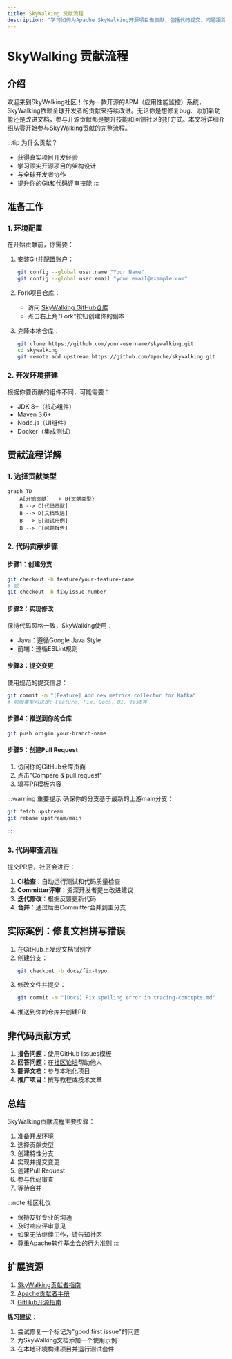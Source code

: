 ```yaml
---
title: SkyWalking 贡献流程
description: "学习如何为Apache SkyWalking开源项目做贡献，包括代码提交、问题跟踪和社区协作的完整流程。"
---
```


# SkyWalking 贡献流程

## 介绍

欢迎来到SkyWalking社区！作为一款开源的APM（应用性能监控）系统，SkyWalking依赖全球开发者的贡献来持续改进。无论你是想修复bug、添加新功能还是改进文档，参与开源贡献都是提升技能和回馈社区的好方式。本文将详细介绍从零开始参与SkyWalking贡献的完整流程。

:::tip 为什么贡献？
- 获得真实项目开发经验
- 学习顶尖开源项目的架构设计
- 与全球开发者协作
- 提升你的Git和代码评审技能
:::

## 准备工作

### 1. 环境配置
在开始贡献前，你需要：

1. 安装Git并配置账户：
   ```bash
   git config --global user.name "Your Name"
   git config --global user.email "your.email@example.com"
   ```

2. Fork项目仓库：
   - 访问 [SkyWalking GitHub仓库](https://github.com/apache/skywalking)
   - 点击右上角"Fork"按钮创建你的副本

3. 克隆本地仓库：
   ```bash
   git clone https://github.com/your-username/skywalking.git
   cd skywalking
   git remote add upstream https://github.com/apache/skywalking.git
   ```

### 2. 开发环境搭建
根据你要贡献的组件不同，可能需要：

- JDK 8+（核心组件）
- Maven 3.6+
- Node.js（UI组件）
- Docker（集成测试）

## 贡献流程详解

### 1. 选择贡献类型

```mermaid
graph TD
    A[开始贡献] --> B{贡献类型}
    B --> C[代码贡献]
    B --> D[文档改进]
    B --> E[测试用例]
    B --> F[问题报告]
```

### 2. 代码贡献步骤

#### 步骤1：创建分支
```bash
git checkout -b feature/your-feature-name
# 或
git checkout -b fix/issue-number
```

#### 步骤2：实现修改
保持代码风格一致，SkyWalking使用：
- Java：遵循Google Java Style
- 前端：遵循ESLint规则

#### 步骤3：提交变更
使用规范的提交信息：
```bash
git commit -m "[Feature] Add new metrics collector for Kafka"
# 前缀类型可以是: Feature, Fix, Docs, UI, Test等
```

#### 步骤4：推送到你的仓库
```bash
git push origin your-branch-name
```

#### 步骤5：创建Pull Request
1. 访问你的GitHub仓库页面
2. 点击"Compare & pull request"
3. 填写PR模板内容

:::warning 重要提示
确保你的分支基于最新的上游main分支：
```bash
git fetch upstream
git rebase upstream/main
```
:::

### 3. 代码审查流程

提交PR后，社区会进行：
1. **CI检查**：自动运行测试和代码质量检查
2. **Committer评审**：资深开发者提出改进建议
3. **迭代修改**：根据反馈更新代码
4. **合并**：通过后由Committer合并到主分支

## 实际案例：修复文档拼写错误

1. 在GitHub上发现文档错别字
2. 创建分支：
   ```bash
   git checkout -b docs/fix-typo
   ```
3. 修改文件并提交：
   ```bash
   git commit -m "[Docs] Fix spelling error in tracing-concepts.md"
   ```
4. 推送到你的仓库并创建PR

## 非代码贡献方式

1. **报告问题**：使用GitHub Issues模板
2. **回答问题**：在[社区论坛](https://github.com/apache/skywalking/discussions)帮助他人
3. **翻译文档**：参与本地化项目
4. **推广项目**：撰写教程或技术文章

## 总结

SkyWalking贡献流程主要步骤：

1. 准备开发环境
2. 选择贡献类型
3. 创建特性分支
4. 实现并提交变更
5. 创建Pull Request
6. 参与代码审查
7. 等待合并

:::note 社区礼仪
- 保持友好专业的沟通
- 及时响应评审意见
- 如果无法继续工作，请告知社区
- 尊重Apache软件基金会的行为准则
:::

## 扩展资源

1. [SkyWalking贡献者指南](https://github.com/apache/skywalking/blob/master/docs/en/guides/README.md)
2. [Apache贡献者手册](https://www.apache.org/dev/contributors.html)
3. [GitHub开源指南](https://opensource.guide/)

**练习建议**：
1. 尝试修复一个标记为"good first issue"的问题
2. 为SkyWalking文档添加一个使用示例
3. 在本地环境构建项目并运行测试套件